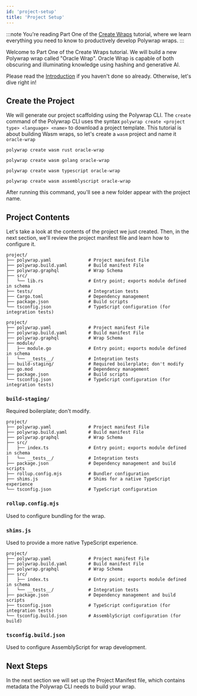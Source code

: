 ```yaml
---
id: 'project-setup'
title: 'Project Setup'
---
```


:::note
You're reading Part One of the [Create Wraps](../introduction) tutorial, where we learn everything you need to know to productively develop Polywrap wraps.
:::

Welcome to Part One of the Create Wraps tutorial. We will build a new Polywrap wrap called "Oracle Wrap". Oracle Wrap is capable of both obscuring and illuminating knowledge using hashing and generative AI.

Please read the [Introduction](../introduction) if you haven't done so already. Otherwise, let's dive right in!

## **Create the Project**

We will generate our project scaffolding using the Polywrap CLI. The `create` command of the Polywrap CLI uses the syntax `polywrap create <project type> <language> <name>` to download a project template. This tutorial is about building Wasm wraps, so let's create a `wasm` project and name it `oracle-wrap`

<Tabs groupId="project">
  <TabItem value="rust" label="Rust">

  ```shell-session
  polywrap create wasm rust oracle-wrap
  ```

  </TabItem>

  <TabItem value="golang" label="Go">

  ```shell-session
  polywrap create wasm golang oracle-wrap
  ```

  </TabItem>

  <TabItem value="typescript" label="TypeScript">

  ```shell-session
  polywrap create wasm typescript oracle-wrap
  ```

  </TabItem>

  <TabItem value="assemblyscript" label="AssemblyScript">

  ```shell-session
  polywrap create wasm assemblyscript oracle-wrap
  ```

  </TabItem>
</Tabs>


After running this command, you'll see a new folder appear with the project name.

## Project Contents

Let's take a look at the contents of the project we just created. Then, in the next section, we'll review the project manifest file and learn how to configure it.

<Tabs groupId="project">
  <TabItem value="rust" label="Rust">

```
project/
├── polywrap.yaml              # Project manifest File
├── polywrap.build.yaml        # Build manifest File
├── polywrap.graphql           # Wrap Schema
├── src/
│   └── lib.rs                 # Entry point; exports module defined in schema
├── tests/                     # Integration tests
├── Cargo.toml                 # Dependency management
├── package.json               # Build scripts
└── tsconfig.json              # TypeScript configuration (for integration tests)
```

<ProjectDirCommon entry="src/lib.rs" testDir="tests/" />

  </TabItem>

  <TabItem value="golang" label="Go">

```
project/
├── polywrap.yaml              # Project manifest File
├── polywrap.build.yaml        # Build manifest File
├── polywrap.graphql           # Wrap Schema
├── module/
│   ├── module.go              # Entry point; exports module defined in schema
│   └── __tests__/             # Integration tests
├── build-staging/             # Required boilerplate; don't modify
├── go.mod                     # Dependency management
├── package.json               # Build scripts
└── tsconfig.json              # TypeScript configuration (for integration tests)
```

<ProjectDirCommon entry="module/module.go" testDir="module/__tests__/" />

<h3><b><code>build-staging/</code></b></h3>
<p>Required boilerplate; don't modify.</p>

  </TabItem>

  <TabItem value="typescript" label="TypeScript">

```
project/
├── polywrap.yaml              # Project manifest File
├── polywrap.build.yaml        # Build manifest File
├── polywrap.graphql           # Wrap Schema
├── src/
│   ├── index.ts               # Entry point; exports module defined in schema
│   └── __tests__/             # Integration tests
├── package.json               # Dependency management and build scripts
├── rollup.config.mjs          # Bundler configuration
├── shims.js                   # Shims for a native TypeScript experience
└── tsconfig.json              # TypeScript configuration
```

<ProjectDirCommon entry="src/index.ts" testDir="src/__tests__/" />

<h3><b><code>rollup.config.mjs</code></b></h3>
<p>Used to configure bundling for the wrap.</p>

<h3><b><code>shims.js</code></b></h3>
<p>Used to provide a more native TypeScript experience.</p>

  </TabItem>

  <TabItem value="assemblyscript" label="AssemblyScript">

```
project/
├── polywrap.yaml              # Project manifest File
├── polywrap.build.yaml        # Build manifest File
├── polywrap.graphql           # Wrap Schema
├── src/
│   ├── index.ts               # Entry point; exports module defined in schema
│   └── __tests__/             # Integration tests
├── package.json               # Dependency management and build scripts
├── tsconfig.json              # TypeScript configuration (for integration tests)
└── tsconfig.build.json        # AssemblyScript configuration (for build)
```

<ProjectDirCommon entry="src/index.ts" testDir="src/__tests__/" />

<h3><b><code>tsconfig.build.json</code></b></h3>
<p>Used to configure AssemblyScript for wrap development.</p>

  </TabItem>
</Tabs>

## **Next Steps**

In the next section we will set up the Project Manifest file, which contains metadata the Polywrap CLI needs to build your wrap.

<NavButton to="./project-manifest" text="Project Manifest" />